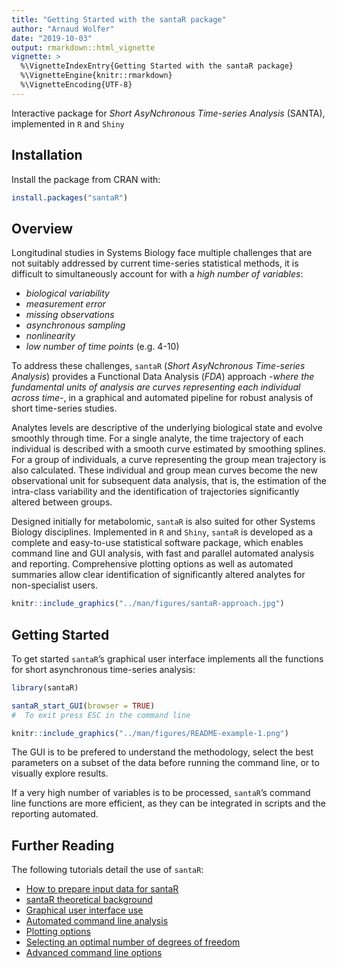 ```yaml
---
title: "Getting Started with the santaR package"
author: "Arnaud Wolfer"
date: "2019-10-03"
output: rmarkdown::html_vignette
vignette: >
  %\VignetteIndexEntry{Getting Started with the santaR package}
  %\VignetteEngine{knitr::rmarkdown}
  %\VignetteEncoding{UTF-8}
---
```


Interactive package for _Short AsyNchronous Time-series Analysis_ (SANTA), implemented in `R` and `Shiny`

## Installation

Install the package from CRAN with:
```r
install.packages("santaR")
```

## Overview

Longitudinal studies in Systems Biology face multiple challenges that are not suitably addressed by current time-series statistical methods, it is difficult to simultaneously account for with a _high number of variables_:

* _biological variability_
* _measurement error_
* _missing observations_
* _asynchronous sampling_
* _nonlinearity_
* _low number of time points_ (e.g. 4-10)

To address these challenges, `santaR` (_Short AsyNchronous Time-series Analysis_) provides a Functional Data Analysis (_FDA_) approach -_where the fundamental units of analysis are curves representing each individual across time_-, in a graphical and automated pipeline for robust analysis of short time-series studies. 

Analytes levels are descriptive of the underlying biological state and evolve smoothly through time. For a single analyte, the time trajectory of each individual is described with a smooth curve estimated by smoothing splines. For a group of individuals, a curve representing the group mean trajectory is also calculated. These individual and group mean curves become the new observational unit for subsequent data analysis, that is, the estimation of the intra-class variability and the identification of trajectories significantly altered between groups. 

Designed initially for metabolomic, `santaR` is also suited for other Systems Biology disciplines. Implemented in `R` and `Shiny`, `santaR` is developed as a complete and easy-to-use statistical software package, which enables command line and GUI analysis, with fast and parallel automated analysis and reporting. Comprehensive plotting options as well as automated summaries allow clear identification of significantly altered analytes for non-specialist users.

```r
knitr::include_graphics("../man/figures/santaR-approach.jpg")
```


## Getting Started

To get started `santaR`'s graphical user interface implements all the functions for short asynchronous time-series analysis:
```r
library(santaR)

santaR_start_GUI(browser = TRUE)
#  To exit press ESC in the command line
```
```r
knitr::include_graphics("../man/figures/README-example-1.png")
```

The GUI is to be prefered to understand the methodology, select the best parameters on a subset of the data before running the command line, or to visually explore results.

If a very high number of variables is to be processed, `santaR`'s command line functions are more efficient, as they can be integrated in scripts and the reporting automated.


## Further Reading

The following tutorials detail the use of `santaR`:

* [How to prepare input data for santaR](prepare-input-data.html)
* [santaR theoretical background](theoretical-background.html)
* [Graphical user interface use](santaR-GUI.pdf)
* [Automated command line analysis](automated-command-line.html)
* [Plotting options](plotting-options.html)
* [Selecting an optimal number of degrees of freedom](selecting-optimal-df.html)
* [Advanced command line options](advanced-command-line-functions.html)
